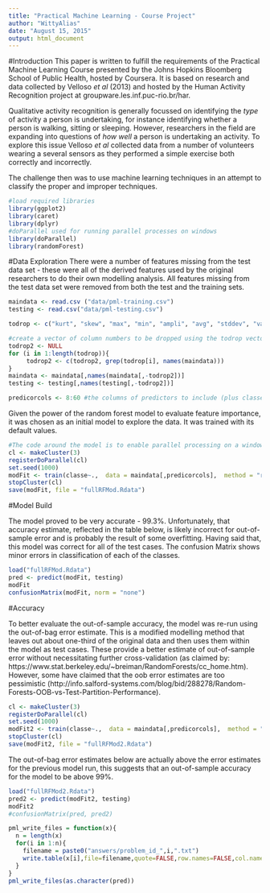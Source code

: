 ```yaml
---
title: "Practical Machine Learning - Course Project"
author: "WittyAlias"
date: "August 15, 2015"
output: html_document
---
```



#Introduction
This paper is written to fulfill the requirements of the Practical Machine Learning Course presented by the Johns Hopkins Bloomberg School of Public Health, hosted by Coursera. It is based on research and data collected by Velloso _et al_ (2013) and hosted by the Human Activity Recognition project at groupware.les.inf.puc-rio.br/har. 

Qualitative activity recognition is generally focussed on identifying the _type_ of activity a person is undertaking, for instance identifying whether a person is walking, sitting or sleeping. However, researchers in the field are expanding into questions of _how well_ a person is undertaking an activity. To explore this issue Velloso _et al_ collected data from a number of volunteers wearing a several sensors as they performed a simple exercise both correctly and incorrectly. 

The challenge then was to use machine learning techniques in an attempt to classify the proper and improper techniques. 

```r
#load required libraries
library(ggplot2)
library(caret)
library(dplyr)
#doParallel used for running parallel processes on windows
library(doParallel)
library(randomForest)
```

#Data Exploration
There were a number of features missing from the test data set - these were all of the derived features used by the original researchers to do their own modelling analysis. All features missing from the test data set were removed from both the test and the training sets. 

```r
maindata <- read.csv ("data/pml-training.csv")
testing <- read.csv("data/pml-testing.csv")

todrop <- c("kurt", "skew", "max", "min", "ampli", "avg", "stddev", "var")

#create a vector of column numbers to be dropped using the todrop vector of characters above
todrop2 <- NULL
for (i in 1:length(todrop)){
     todrop2 <- c(todrop2, grep(todrop[i], names(maindata)))
}
maindata <- maindata[,names(maindata[,-todrop2])]
testing <- testing[,names(testing[,-todrop2])]

predicorcols <- 8:60 #the columns of predictors to include (plus classe)
```

Given the power of the random forest model to evaluate feature importance, it was chosen as an initial model to explore the data. It was trained with its default values. 

```r
#The code around the model is to enable parallel processing on a windows machine
cl <- makeCluster(3)
registerDoParallel(cl)
set.seed(1000)
modFit <- train(classe~.,  data = maindata[,predicorcols],  method = "rf", ntree = 500)
stopCluster(cl)
save(modFit, file = "fullRFMod.Rdata")
```

#Model Build

The model proved to be very accurate - 99.3%. Unfortunately, that accuracy estimate, reflected in the table below, is likely incorrect for out-of-sample error and is probably the result of some overfitting. Having said that, this model was correct for all of the test cases. The confusion Matrix shows minor errors in classification of each of the classes. 

```r
load("fullRFMod.Rdata")
pred <- predict(modFit, testing)
modFit
confusionMatrix(modFit, norm = "none")
```

#Accuracy

To better evaluate the out-of-sample accuracy, the model was re-run using the out-of-bag error estimate. This is a modified modelling method that leaves out about one-third of the original data and then uses them within the model as test cases. These provide a better estimate of out-of-sample error without necessitating further cross-validation (as claimed by: https://www.stat.berkeley.edu/~breiman/RandomForests/cc_home.htm). However, some have claimed that the oob error estimates are too pessimistic (http://info.salford-systems.com/blog/bid/288278/Random-Forests-OOB-vs-Test-Partition-Performance).

```r
cl <- makeCluster(3)
registerDoParallel(cl)
set.seed(1000)
modFit2 <- train(classe~.,  data = maindata[,predicorcols],  method = "rf", ntree = 500, trControl = trainControl(method = "oob"))
stopCluster(cl)
save(modFit2, file = "fullRFMod2.Rdata")
```

The out-of-bag error estimates below are actually above the error estimates for the previous model run, this suggests that an out-of-sample accuracy for the model to be above 99%. 

```r
load("fullRFMod2.Rdata")
pred2 <- predict(modFit2, testing)
modFit2
#confusionMatrix(pred, pred2)
```

```r
pml_write_files = function(x){
  n = length(x)
  for(i in 1:n){
    filename = paste0("answers/problem_id_",i,".txt")
    write.table(x[i],file=filename,quote=FALSE,row.names=FALSE,col.names=FALSE)
  }
}
pml_write_files(as.character(pred))
```
